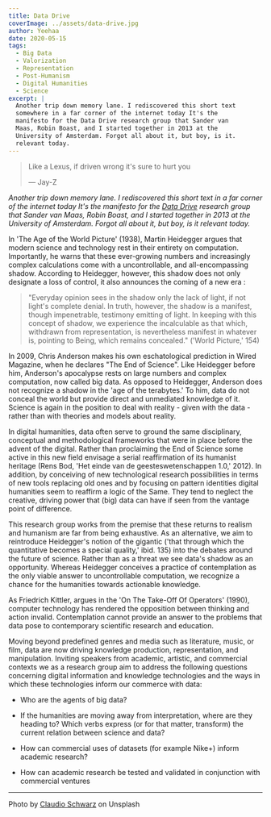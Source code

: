 ```yaml
---
title: Data Drive
coverImage: ../assets/data-drive.jpg
author: Yeehaa
date: 2020-05-15
tags: 
  - Big Data
  - Valorization
  - Representation
  - Post-Humanism
  - Digital Humanities
  - Science
excerpt: | 
  Another trip down memory lane. I rediscovered this short text 
  somewhere in a far corner of the internet today It's the
  manifesto for the Data Drive research group that Sander van
  Maas, Robin Boast, and I started together in 2013 at the
  University of Amsterdam. Forgot all about it, but boy, is it.  
  relevant today.
---
```

> Like a Lexus, if driven wrong it's sure to hurt you
>
> &mdash; Jay-Z

*Another trip down memory lane. I rediscovered this short text in a far corner of the internet today It's the manifesto for the [Data Drive](https://www.uva.nl/binaries/content/assets/faculteiten/faculteit-der-geesteswetenschappen/onderzoek/new-research-organisation/hoogstad-jan-hein--boast-robin--maas-sander-van---data-drive.pdf) research group that Sander van Maas, Robin Boast, and I started together in 2013 at the University of Amsterdam.  Forgot all about it, but boy, is it relevant today.*

In 'The Age of the World Picture' (1938), Martin Heidegger argues that modern science and technology rest in their entirety on computation. Importantly, he warns that these ever-growing numbers and increasingly complex calculations come with a uncontrollable, and all-encompassing shadow. According to Heidegger, however, this shadow does not only designate a loss of control, it also announces the coming of a new era :

> "Everyday opinion sees in the shadow only the lack of light, 
> if not light's complete denial. In truth, however, the shadow 
> is a manifest, though impenetrable, testimony emitting of light. 
> In keeping with this concept of shadow, we experience the incalculable 
> as that which, withdrawn from representation, is nevertheless 
> manifest in whatever is, pointing to Being, 
> which remains concealed." ('World Picture,' 154)

In 2009, Chris Anderson makes his own eschatological prediction in Wired Magazine, when he declares "The End of Science". Like Heidegger before him, Anderson's apocalypse rests on large numbers and complex computation, now called big data. As opposed to Heidegger, Anderson does not recognize a shadow in the 'age of the terabytes.' To him, data do not conceal the world but provide direct and unmediated knowledge of it. Science is again in the position to deal with reality - given with the data - rather than with theories and models about reality.

In digital humanities, data often serve to ground the same disciplinary, conceptual and methodological frameworks that were in place before the advent of the digital. Rather than proclaiming the End of Science some active in this new field envisage a serial reaffirmation of its humanist heritage (Rens Bod, 'Het einde van de geesteswetenschappen 1.0,' 2012). In addition, by conceiving of new technological research possibilities in terms of new tools replacing old ones and by focusing on pattern identities digital humanities seem to reaffirm a logic of the Same. They tend to neglect the creative, driving power that (big) data can have if seen from the vantage point of difference. 

This research group works from the premise that these returns to realism and humanism are far from being exhaustive. As an alternative, we aim to reintroduce Heidegger's notion of the gigantic ('that through which the quantitative becomes a special quality,' ibid. 135) into the debates around the future of science. Rather than as a threat we see data's shadow as an opportunity. Whereas Heidegger conceives a practice of contemplation as the only viable answer to uncontrollable computation, we recognize a chance for the humanities towards actionable knowledge. 

As Friedrich Kittler, argues in the 'On The Take-Off Of Operators' (1990), computer technology has rendered the opposition between thinking and action invalid. Contemplation cannot provide an answer to the problems that data pose to contemporary scientific research and education.

Moving beyond predefined genres and media such as literature, music, or film, data are now driving knowledge production, representation, and manipulation. Inviting speakers from academic, artistic, and commercial contexts we as a research group aim to address the following questions concerning digital information and knowledge technologies and the ways in which these technologies inform our commerce with data: 

+ Who are the agents of big data?   

+ If the humanities are moving away from interpretation, where are they heading to? Which verbs express (or for that matter, transform) the current relation between science and data?   

+ How can commercial uses of datasets (for example Nike+) inform academic research?   

+ How can academic research be tested and validated in conjunction with commercial ventures   

---
Photo by [Claudio Schwarz](https://unsplash.com/@purzlbaum?utm_source=unsplash&utm_medium=referral&utm_content=creditCopyText) on Unsplash
    